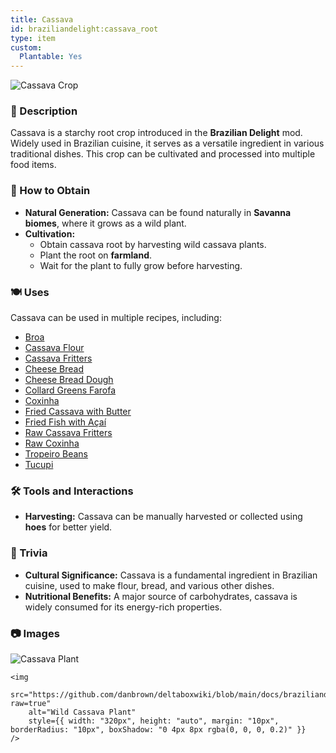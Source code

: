 ```yaml
---
title: Cassava
id: braziliandelight:cassava_root
type: item
custom:
  Plantable: Yes
---
```


<img src="https://github.com/danbrown/deltaboxwiki/blob/main/docs/braziliandelight/.assets/images/brazilliandelight/crops/cassava_crop.png?raw=true" alt="Cassava Crop"/>

### 📜 Description
Cassava is a starchy root crop introduced in the **Brazilian Delight** mod. Widely used in Brazilian cuisine, it serves as a versatile ingredient in various traditional dishes. This crop can be cultivated and processed into multiple food items.

### 🌾 How to Obtain
- **Natural Generation:** Cassava can be found naturally in **Savanna biomes**, where it grows as a wild plant.
- **Cultivation:**
  - Obtain cassava root by harvesting wild cassava plants.
  - Plant the root on **farmland**.
  - Wait for the plant to fully grow before harvesting.

### 🍽️ Uses
Cassava can be used in multiple recipes, including:
- [Broa](https://moddedmc.wiki/en/project/braziliandelight/docs/recipes/cassava)
- [Cassava Flour](https://moddedmc.wiki/en/project/braziliandelight/docs/recipes/cassava)
- [Cassava Fritters](https://moddedmc.wiki/en/project/braziliandelight/docs/recipes/cassava)
- [Cheese Bread](https://moddedmc.wiki/en/project/braziliandelight/docs/recipes/cassava)
- [Cheese Bread Dough](https://moddedmc.wiki/en/project/braziliandelight/docs/recipes/cassava)
- [Collard Greens Farofa](https://moddedmc.wiki/en/project/braziliandelight/docs/recipes/cassava)
- [Coxinha](https://moddedmc.wiki/en/project/braziliandelight/docs/recipes/cassava)
- [Fried Cassava with Butter](https://moddedmc.wiki/en/project/braziliandelight/docs/recipes/cassava)
- [Fried Fish with Açaí](https://moddedmc.wiki/en/project/braziliandelight/docs/recipes/cassava)
- [Raw Cassava Fritters](https://moddedmc.wiki/en/project/braziliandelight/docs/recipes/cassava)
- [Raw Coxinha](https://moddedmc.wiki/en/project/braziliandelight/docs/recipes/cassava)
- [Tropeiro Beans](https://moddedmc.wiki/en/project/braziliandelight/docs/recipes/cassava)
- [Tucupi](https://moddedmc.wiki/en/project/braziliandelight/docs/recipes/cassava)

### 🛠️ Tools and Interactions
- **Harvesting:** Cassava can be manually harvested or collected using **hoes** for better yield.

### 📌 Trivia
- **Cultural Significance:** Cassava is a fundamental ingredient in Brazilian cuisine, used to make flour, bread, and various other dishes.
- **Nutritional Benefits:** A major source of carbohydrates, cassava is widely consumed for its energy-rich properties.

### 📷 Images

<div style={{ display: "flex", flexWrap: "wrap", justifyContent: "center" }}>
    <img 
        src="https://github.com/danbrown/deltaboxwiki/blob/main/docs/braziliandelight/.assets/images/brazilliandelight/crops/nature/cassava_nature.png?raw=true"
        alt="Cassava Plant"
        style={{ width: "320px", height: "auto", margin: "10px", borderRadius: "10px", boxShadow: "0 4px 8px rgba(0, 0, 0, 0.2)" }} 
    />
    
    <img 
        src="https://github.com/danbrown/deltaboxwiki/blob/main/docs/braziliandelight/.assets/images/brazilliandelight/crops/nature/wild_cassava_nature.png?raw=true"
        alt="Wild Cassava Plant"
        style={{ width: "320px", height: "auto", margin: "10px", borderRadius: "10px", boxShadow: "0 4px 8px rgba(0, 0, 0, 0.2)" }} 
    />
</div>